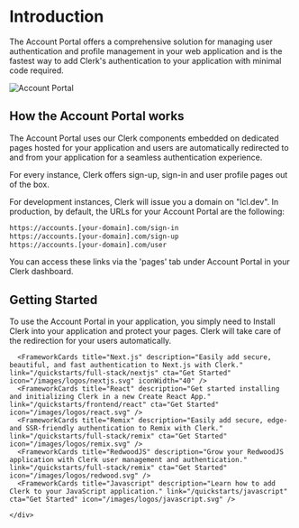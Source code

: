 

# Introduction

The Account Portal offers a comprehensive solution for managing user authentication and profile management in your web application and is the fastest way to add Clerk's authentication to your application with minimal code required. 

![Account Portal](/docs/images/account-portal/account-portal-splash.png)


## How the Account Portal works

The Account Portal uses our Clerk components embedded on dedicated pages hosted for your application and users are automatically redirected to and from your application for a seamless authentication experience.

For every instance, Clerk offers sign-up, sign-in and user profile pages out of the box.

For development instances, Clerk will issue you a domain on "lcl.dev". In production, by default, the URLs for your Account Portal are the following: 

```sh 
https://accounts.[your-domain].com/sign-in
https://accounts.[your-domain].com/sign-up
https://accounts.[your-domain].com/user
``` 
You can access these links via the 'pages' tab under Account Portal in your Clerk dashboard.

## Getting Started  

To use the Account Portal in your application, you simply need to Install Clerk into your application and protect your pages. Clerk will take care of the redirection for your users automatically. 

<div className="container my-4 min-w-full">
  <div className="grid xl:grid-cols-3 xl:grid-rows-2 md:grid-cols-2 md:grid-rows-3 justify-center gap-x-7">

      <FrameworkCards title="Next.js" description="Easily add secure, beautiful, and fast authentication to Next.js with Clerk." link="/quickstarts/full-stack/nextjs" cta="Get Started" icon="/images/logos/nextjs.svg" iconWidth="40" />
      <FrameworkCards title="React" description="Get started installing and initializing Clerk in a new Create React App." link="/quickstarts/frontend/react" cta="Get Started" icon="/images/logos/react.svg" />
      <FrameworkCards title="Remix" description="Easily add secure, edge- and SSR-friendly authentication to Remix with Clerk." link="/quickstarts/full-stack/remix" cta="Get Started" icon="/images/logos/remix.svg" />
      <FrameworkCards title="RedwoodJS" description="Grow your RedwoodJS application with Clerk user management and authentication." link="/quickstarts/full-stack/remix" cta="Get Started" icon="/images/logos/redwood.svg" />
      <FrameworkCards title="Javascript" description="Learn how to add Clerk to your JavaScript application." link="/quickstarts/javascript" cta="Get Started" icon="/images/logos/javascript.svg" />

    </div>
  </div>
